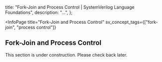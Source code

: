 
  title: "Fork-Join and Process Control | SystemVerilog Language Foundations",
  description: "...",
};

<InfoPage
  title="Fork-Join and Process Control"
  sv_concept_tags={["<Link href="/curriculum/T1_Foundational/F3_Procedural_Constructs/fork-join">fork-join</Link>", "process control"]}
>

  ## Fork-Join and Process Control

  This section is under construction. Please check back later.

</InfoPage>